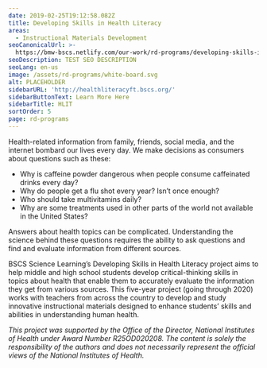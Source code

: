 ```yaml
---
date: 2019-02-25T19:12:58.082Z
title: Developing Skills in Health Literacy
areas:
  - Instructional Materials Development
seoCanonicalUrl: >-
  https://bmw-bscs.netlify.com/our-work/rd-programs/developing-skills-in-health-literacy
seoDescription: TEST SEO DESCRIPTION
seoLang: en-us
image: /assets/rd-programs/white-board.svg
alt: PLACEHOLDER
sidebarURL: 'http://healthliteracyft.bscs.org/'
sidebarButtonText: Learn More Here
sidebarTitle: HLIT
sortOrder: 5
page: rd-programs
---
```

Health-related information from family, friends, social media, and the internet bombard our lives every day. We make decisions as consumers about questions such as these:

* Why is caffeine powder dangerous when people consume caffeinated drinks every day?
* Why do people get a flu shot every year? Isn’t once enough?
* Who should take multivitamins daily?
* Why are some treatments used in other parts of the world not available in the United States?

Answers about health topics can be complicated. Understanding the science behind these questions requires the ability to ask questions and find and evaluate information from different sources.

BSCS Science Learning’s Developing Skills in Health Literacy project aims to help middle and high school students develop critical-thinking skills in topics about health that enable them to accurately evaluate the information they get from various sources. This five-year project (going through 2020) works with teachers from across the country to develop and study innovative instructional materials designed to enhance students’ skills and abilities in understanding human health. 

_This project was supported by the Office of the Director, National Institutes of Health under Award Number_ _R25OD020208. The content is solely the responsibility of the authors and does not necessarily represent the official views of the National Institutes of Health._
